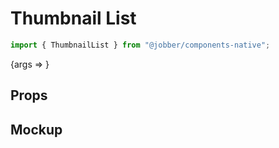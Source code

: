 
<Meta
  title="Components/Images and Icons/ThumbnailList/Mobile"
  component={ThumbnailList}
/>

# Thumbnail List

```ts
import { ThumbnailList } from "@jobber/components-native";
```

<Canvas>
  <Story
    name="Mobile"
    args={{
      files: [
        {
          contentType: "image/png",
          fileName: "image.png",
          thumbnailUrl: "https://picsum.photos/250",
          url: "https://picsum.photos/250",
        },
        {
          contentType: "image/png",
          fileName: "atlantis.png",
          thumbnailUrl: "https://picsum.photos/250",
          url: "https://picsum.photos/250",
          fileSize: 1024,
        },
        {
          contentType: "image/png",
          fileName: "components.png",
          thumbnailUrl: "https://picsum.photos/250",
          url: "https://picsum.photos/250",
        },
        {
          contentType: "image/png",
          fileName: "storybook.png",
          thumbnailUrl: "https://picsum.photos/250",
          url: "https://picsum.photos/250",
        },
      ],
      rowcount: 2,
    }}
  >
    {args => <ThumbnailList {...args} />}
  </Story>
</Canvas>

## Props

<ArgsTable of={ThumbnailList} story="Mobile" />

## Mockup

<Figma
  collapsable
  url="https://www.figma.com/file/avvgu5SkbBvS8lGVePBsqO/%F0%9F%92%99-Product%2FMobile?node-id=20474%3A112505"
/>
